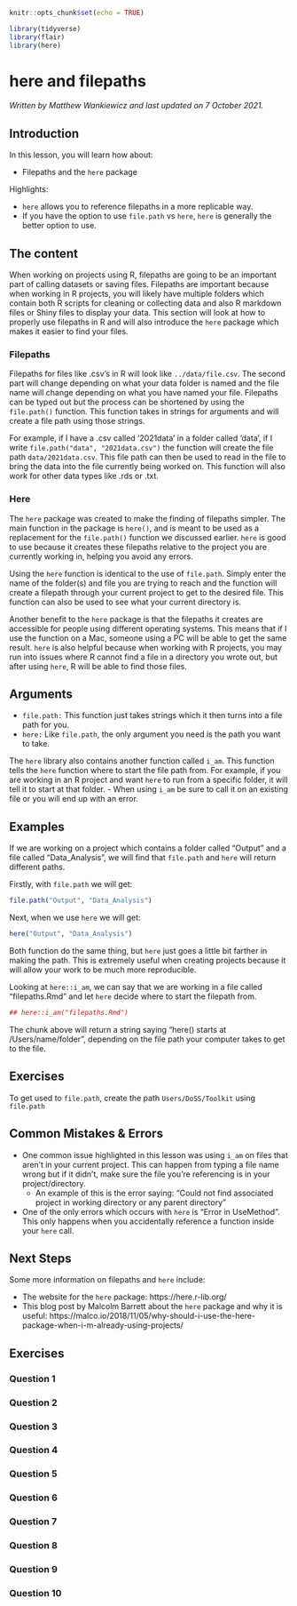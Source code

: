
```r
knitr::opts_chunk$set(echo = TRUE)

library(tidyverse)
library(flair)
library(here)
```

# here and filepaths

*Written by Matthew Wankiewicz and last updated on 7 October 2021.*

## Introduction

In this lesson, you will learn how about:

- Filepaths and the `here` package

Highlights:

- `here` allows you to reference filepaths in a more replicable way.
- If you have the option to use `file.path` vs `here`, `here` is generally the better option to use. 

## The content

When working on projects using R, filepaths are going to be an important part of calling datasets or saving files. Filepaths are important because when working in R projects, you will likely have multiple folders which contain both R scripts for cleaning or collecting data and also R markdown files or Shiny files to display your data. This section will look at how to properly use filepaths in R and will also introduce the `here` package which makes it easier to find your files. 

### Filepaths

Filepaths for files like .csv's in R will look like `../data/file.csv`. The second part will change depending on what your data folder is named and the file name will change depending on what you have named your file. Filepaths can be typed out but the process can be shortened by using the `file.path()` function. This function takes in strings for arguments and will create a file path using those strings. 

For example, if I have a .csv called '2021data' in a folder called 'data', if I write `file.path("data", "2021data.csv")` the function will create the file path `data/2021data.csv`. This file path can then be used to read in the file to bring the data into the file currently being worked on. This function will also work for other data types like .rds or .txt. 

### Here

The `here` package was created to make the finding of filepaths simpler. The main function in the package is `here()`, and is meant to be used as a replacement for the `file.path()` function we discussed earlier. `here` is good to use because it creates these filepaths relative to the project you are currently working in, helping you avoid any errors. 

Using the `here` function is identical to the use of `file.path`. Simply enter the name of the folder(s) and file you are trying to reach and the function will create a filepath through your current project to get to the desired file. This function can also be used to see what your current directory is. 

Another benefit to the `here` package is that the filepaths it creates are accessible for people using different operating systems. This means that if I use the function on a Mac, someone using a PC will be able to get the same result. `here` is also helpful because when working with R projects, you may run into issues where R cannot find a file in a directory you wrote out, but after using `here`, R will be able to find those files.

## Arguments

- `file.path:` This function just takes strings which it then turns into a file path for you.
- `here:` Like `file.path`, the only argument you need is the path you want to take. 

The `here` library also contains another function called `i_am`. This function tells the `here` function where to start the file path from. For example, if you are working in an R project and want `here` to run from a specific folder, it will tell it to start at that folder.
- When using `i_am` be sure to call it on an existing file or you will end up with an error.

## Examples

If we are working on a project which contains a folder called "Output" and a file called "Data_Analysis", we will find that `file.path` and `here` will return different paths. 

Firstly, with `file.path` we will get:
```r
file.path("Output", "Data_Analysis")
```

Next, when we use `here` we will get:
```r
here("Output", "Data_Analysis")
```

Both function do the same thing, but `here` just goes a little bit farther in making the path. This is extremely useful when creating projects because it will allow your work to be much more reproducible. 

Looking at `here::i_am`, we can say that we are working in a file called "filepaths.Rmd" and let `here` decide where to start the filepath from.
```r
## here::i_am("filepaths.Rmd")
```
The chunk above will return a string saying "here() starts at /Users/name/folder", depending on the file path your computer takes to get to the file. 

## Exercises

To get used to `file.path`, create the path `Users/DoSS/Toolkit` using `file.path`

<!-- ```{r file-path-exercise, exercise = TRUE} -->

<!-- ``` -->

<!-- ```{r file-path-exercise-solution} -->
<!-- file.path("Users", "DoSS", "Toolkit") -->
<!-- ``` -->

<!-- Now, try entering in the same argument with `here`. Don't worry if the filenames get repeated. -->

<!-- ```{r here-example-exercise, exercise = TRUE} -->

<!-- ``` -->

<!-- ```{r here-example-exercise-solution} -->
<!-- here("Users", "DoSS", "Toolkit") -->
<!-- ``` -->


<!-- ```{r here-mult-choice1, echo=FALSE} -->
<!-- question("Which function makes more extending file paths", -->
<!--          answer("makepath"), -->
<!--          answer("here", correct = T), -->
<!--          answer("file.path"), -->
<!--          answer("i_am"), -->
<!--          allow_retry = T) -->
<!-- ``` -->


<!-- ```{r here-mult-choice2, echo=FALSE} -->
<!-- question("When using `i_am`, can you use any file as the argument?", -->
<!--          answer("Yes"), -->
<!--          answer("No", correct = T,  -->
<!--                 message = "The file must be contained an existing file in the project."), -->
<!--          allow_retry = T) -->
<!-- ``` -->

<!-- ```{r here-mult-choice3, echo=FALSE} -->
<!-- question("What are the benefits of using functions like `here` or `file.path` (Select all that apply)?", -->
<!--          answer("Usable over different OS's", correct = T), -->
<!--          answer("There are no benefits"), -->
<!--          answer("Can help avoid errors when calling for files", correct = T), -->
<!--          answer("It allows your work to be more replicable", correct = T), -->
<!--          allow_retry = T) -->
<!-- ``` -->

<!-- ```{r here-mult-choice4, echo=FALSE} -->
<!-- question("True or False, can `here` be used inside functions like `read_csv` to read in files?", -->
<!--          answer("True", correct = T), -->
<!--          answer("False"), -->
<!--          allow_retry = T) -->
<!-- ``` -->


## Common Mistakes & Errors

- One common issue highlighted in this lesson was using `i_am` on files that aren't in your current project. This can happen from typing a file name wrong but if it didn't, make sure the file you're referencing is in your project/directory.
  - An example of this is the error saying: "Could not find associated project in working directory or any parent directory"
  
- One of the only errors which occurs with `here` is "Error in UseMethod". This only happens when you accidentally reference a function inside your `here` call. 

## Next Steps

Some more information on filepaths and `here` include:

- The website for the `here` package: https://here.r-lib.org/
- This blog post by Malcolm Barrett about the `here` package and why it is useful: https://malco.io/2018/11/05/why-should-i-use-the-here-package-when-i-m-already-using-projects/


## Exercises

### Question 1

### Question 2

### Question 3

### Question 4

### Question 5

### Question 6

### Question 7

### Question 8

### Question 9

### Question 10


